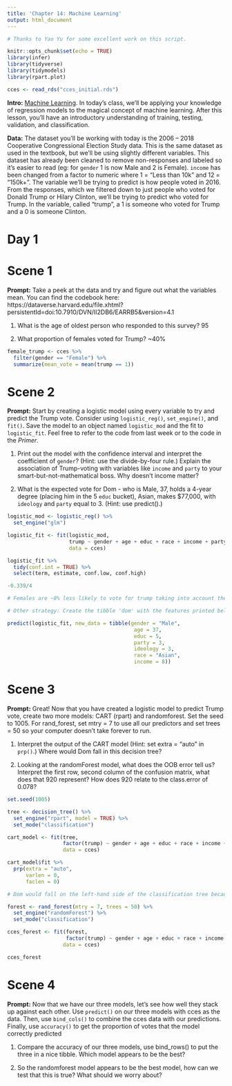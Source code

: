 ```yaml
---
title: 'Chapter 14: Machine Learning'
output: html_document
---
```


```r
# Thanks to Yao Yu for some excellent work on this script.

knitr::opts_chunk$set(echo = TRUE)
library(infer)
library(tidyverse)
library(tidymodels)
library(rpart.plot)

cces <- read_rds("cces_initial.rds")
```

**Intro:** [Machine Learning](https://davidkane9.github.io/PPBDS/14-machine-learning.html). In today's class, we'll be applying your knowledge of regression models to the magical concept of machine learning. After this lesson, you'll have an introductory understanding of training, testing, validation, and classification.

**Data:** The dataset you'll be working with today is the 2006 -- 2018 Cooperative Congressional Election Study data. This is the same dataset as used in the textbook, but we'll be using slightly different variables. This dataset has already been cleaned to remove non-responses and labeled so it's easier to read (eg: for `gender` 1 is now Male and 2 is Female). `income` has been changed from a factor to numeric where 1 = "Less than 10k" and 12 = "150k+". The variable we'll be trying to predict is how people voted in 2016. From the responses, which we filtered down to just people who voted for Donald Trump or Hilary Clinton, we'll be trying to predict who voted for Trump. In the variable, called "trump", a 1 is someone who voted for Trump and a 0 is someone Clinton.

# Day 1

# Scene 1

**Prompt:** Take a peek at the data and try and figure out what the variables mean. You can find the codebook here: https://dataverse.harvard.edu/file.xhtml?persistentId=doi:10.7910/DVN/II2DB6/EARRB5&version=4.1 

1) What is the age of oldest person who responded to this survey?
95

2) What proportion of females voted for Trump? 
~40%

```r

female_trump <- cces %>%
  filter(gender == "Female") %>%
  summarize(mean_vote = mean(trump == 1))
```

# Scene 2

**Prompt:** Start by creating a logistic model using every variable to try and predict the Trump vote. Consider using `logistic_reg()`, `set_engine()`, and `fit()`. Save the model to an object named `logistic_mod` and the fit to `logistic_fit`. Feel free to refer to the code from last week or to the code in the *Primer*.

1) Print out the model with the confidence interval and interpret the coefficient of `gender`? (Hint: use the divide-by-four rule.) Explain the association of Trump-voting with variables like `income` and `party` to your smart-but-not-mathematical boss. Why doesn't income matter?

2) What is the expected vote for Dom - who is Male, 37, holds a 4-year degree (placing him in the 5 `educ` bucket), Asian, makes $77,000, with `ideology` and `party` equal to 3. (Hint: use predict().)

```r

logistic_mod <- logistic_reg() %>%
  set_engine("glm")

logistic_fit <- fit(logistic_mod, 
                    trump ~ gender + age + educ + race + income + party + ideology,
                    data = cces)

logistic_fit %>%
  tidy(conf.int = TRUE) %>%
  select(term, estimate, conf.low, conf.high)

-0.339/4

# Females are ~8% less likely to vote for trump taking into account the other variables.

# Other strategy: Create the tibble 'dom' with the features printed below.

predict(logistic_fit, new_data = tibble(gender = "Male",
                                         age = 37,
                                         educ = 5,
                                         party = 3,
                                         ideology = 3,
                                         race = "Asian",
                                         income = 8))
```


# Scene 3

**Prompt:** Great! Now that you have created a logistic model to predict Trump vote, create two more models: CART (rpart) and randomforest. Set the seed to 1005. For rand_forest, set mtry = 7 to use all our predictors and set trees = 50 so your computer doesn't take forever to run.

1) Interpret the output of the CART model (Hint: set extra = "auto" in `prp()`.) Where would Dom fall in this decision tree? 

2) Looking at the randomForest model, what does the OOB error tell us? Interpret the first row, second column of the confusion matrix, what does that 920 represent? How does 920 relate to the class.error of 0.078?


```r
set.seed(1005)

tree <- decision_tree() %>%
  set_engine("rpart", model = TRUE) %>%
  set_mode("classification")

cart_model <- fit(tree,
                  factor(trump) ~ gender + age + educ + race + income + party + ideology,
                  data = cces)

cart_model$fit %>%
  prp(extra = "auto",
      varlen = 0,
      faclen = 0)

# Dom would fall on the left-hand side of the classification tree because his party value is less than 4 so he is more likely to not vote for Trump.

forest <- rand_forest(mtry = 7, trees = 50) %>%
  set_engine("randomForest") %>%
  set_mode("classification")

cces_forest <- fit(forest,
                   factor(trump) ~ gender + age + educ + race + income + party + ideology,
                  data = cces)

cces_forest
```


# Scene 4

**Prompt:** Now that we have our three models, let's see how well they stack up against each other. Use `predict()` on our three models with cces as the data. Then, use `bind_cols()` to combine the cces data with our predictions. Finally, use `accuracy()` to get the proportion of votes that the model correctly predicted

1) Compare the accuracy of our three models, use bind_rows() to put the three in a nice tibble. Which model appears to be the best?

2) So the randomforest model appears to be the best model, how can we test that this is true? What should we worry about?

